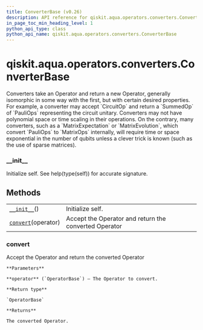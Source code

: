 ```yaml
---
title: ConverterBase (v0.26)
description: API reference for qiskit.aqua.operators.converters.ConverterBase in qiskit v0.26
in_page_toc_min_heading_level: 1
python_api_type: class
python_api_name: qiskit.aqua.operators.converters.ConverterBase
---
```


<span id="qiskit-aqua-operators-converters-converterbase" />

# qiskit.aqua.operators.converters.ConverterBase

<Class id="qiskit.aqua.operators.converters.ConverterBase" isDedicatedPage={true} github="https://github.com/qiskit-community/qiskit-aqua/tree/stable/0.9/qiskit/aqua/operators/converters/converter_base.py" signature="ConverterBase" modifiers="class">
  Converters take an Operator and return a new Operator, generally isomorphic in some way with the first, but with certain desired properties. For example, a converter may accept `CircuitOp` and return a `SummedOp` of `PauliOps` representing the circuit unitary. Converters may not have polynomial space or time scaling in their operations. On the contrary, many converters, such as a `MatrixExpectation` or `MatrixEvolution`, which convert `PauliOps` to `MatrixOps` internally, will require time or space exponential in the number of qubits unless a clever trick is known (such as the use of sparse matrices).

  ### \_\_init\_\_

  <Function id="qiskit.aqua.operators.converters.ConverterBase.__init__" signature="__init__()">
    Initialize self. See help(type(self)) for accurate signature.
  </Function>

  ## Methods

  |                                                                                                                                         |                                                       |
  | --------------------------------------------------------------------------------------------------------------------------------------- | ----------------------------------------------------- |
  | [`__init__`](#qiskit.aqua.operators.converters.ConverterBase.__init__ "qiskit.aqua.operators.converters.ConverterBase.__init__")()      | Initialize self.                                      |
  | [`convert`](#qiskit.aqua.operators.converters.ConverterBase.convert "qiskit.aqua.operators.converters.ConverterBase.convert")(operator) | Accept the Operator and return the converted Operator |

  ### convert

  <Function id="qiskit.aqua.operators.converters.ConverterBase.convert" signature="convert(operator)" modifiers="abstract">
    Accept the Operator and return the converted Operator

    **Parameters**

    **operator** (`OperatorBase`) – The Operator to convert.

    **Return type**

    `OperatorBase`

    **Returns**

    The converted Operator.
  </Function>
</Class>

